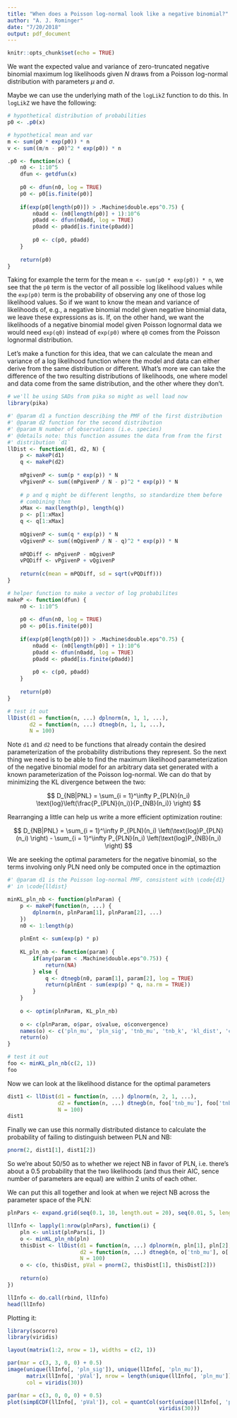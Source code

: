 ```yaml
---
title: "When does a Poisson log-normal look like a negative binomial?"
author: "A. J. Rominger"
date: "7/20/2018"
output: pdf_document
---
```


```r
knitr::opts_chunk$set(echo = TRUE)
```

We want the expected value and variance of zero-truncated negative binomial maximum log likelihoods given $N$ draws from a Poisson log-normal distribution with parameters $\mu$ and $\sigma$.

Maybe we can use the underlying math of the `logLikZ` function to do this.  In `logLikZ` we have the following:

```r
# hypothetical distribution of probabilities
p0 <- .p0(x)

# hypothetical mean and var
m <- sum(p0 * exp(p0)) * n
v <- sum((m/n - p0)^2 * exp(p0)) * n

.p0 <- function(x) {
    n0 <- 1:10^5
    dfun <- getdfun(x)
    
    p0 <- dfun(n0, log = TRUE)
    p0 <- p0[is.finite(p0)]
    
    if(exp(p0[length(p0)]) > .Machine$double.eps^0.75) {
        n0add <- (n0[length(p0)] + 1):10^6
        p0add <- dfun(n0add, log = TRUE)
        p0add <- p0add[is.finite(p0add)]
        
        p0 <- c(p0, p0add)
    }
    
    return(p0)
}
```

Taking for example the term for the mean `m <- sum(p0 * exp(p0)) * n`, we see that the `p0` term is the vector of all possible log likelihood values while the `exp(p0)` term is the probability of observing any one of those log likelihood values.  So if we want to know the mean and variance of likelihoods of, e.g., a negative binomial model given negative binomial data, we leave these expressions as is.  If, on the other hand, we want the likelihoods of a negative binomial model given Poisson lognormal data we would need `exp(q0)` instead of `exp(p0)` where `q0` comes from the Poisson lognormal distribution.

Let's make a function for this idea, that we can calculate the mean and variance of a log likelihood function where the model and data can either derive from the same distribution or different.  What's more we can take the difference of the two resulting distributions of likelihoods, one where model and data come from the same distribution, and the other where they don't.

```r
# we'll be using SADs from pika so might as well load now
library(pika)

#' @param d1 a function describing the PMF of the first distribution
#' @param d2 function for the second distribution
#' @param N number of observations (i.e. species)
#' @details note: this function assumes the data from from the first 
#' distribution `d1`
llDist <- function(d1, d2, N) {
    p <- makeP(d1)
    q <- makeP(d2)
    
    mPgivenP <- sum(p * exp(p)) * N
    vPgivenP <- sum((mPgivenP / N - p)^2 * exp(p)) * N
    
    # p and q might be different lengths, so standardize them before
    # combining them
    xMax <- max(length(p), length(q))
    p <- p[1:xMax]
    q <- q[1:xMax]
    
    mQgivenP <- sum(q * exp(p)) * N
    vQgivenP <- sum((mQgivenP / N - q)^2 * exp(p)) * N
    
    mPQDiff <- mPgivenP - mQgivenP
    vPQDiff <- vPgivenP + vQgivenP
    
    return(c(mean = mPQDiff, sd = sqrt(vPQDiff)))
}

# helper function to make a vector of log probabilites
makeP <- function(dfun) {
    n0 <- 1:10^5
    
    p0 <- dfun(n0, log = TRUE)
    p0 <- p0[is.finite(p0)]
    
    if(exp(p0[length(p0)]) > .Machine$double.eps^0.75) {
        n0add <- (n0[length(p0)] + 1):10^6
        p0add <- dfun(n0add, log = TRUE)
        p0add <- p0add[is.finite(p0add)]
        
        p0 <- c(p0, p0add)
    }
    
    return(p0)
}

# test it out
llDist(d1 = function(n, ...) dplnorm(n, 1, 1, ...), 
       d2 = function(n, ...) dtnegb(n, 1, 1, ...), 
       N = 100)
```

Note `d1` and `d2` need to be functions that already contain the desired parameterization of the probability distributions they represent.  So the next thing we need is to be able to find the maximum likelihood parameterization of the negative binomial model for an arbitrary data set generated with a known parameterization of the Poisson log-normal.  We can do that by minimizing the KL divergence between the two:

$$
D_{NB|PNL} = \sum_{i = 1}^\infty P_{PLN}(n_i) \text{log}\left(\frac{P_{PLN}(n_i)}{P_{NB}(n_i)} \right)
$$

Rearranging a little can help us write a more efficient optimization routine:

$$
D_{NB|PNL} = \sum_{i = 1}^\infty P_{PLN}(n_i) \left(\text{log}P_{PLN}(n_i) \right) -
\sum_{i = 1}^\infty P_{PLN}(n_i) \left(\text{log}P_{NB}(n_i) \right)
$$

We are seeking the optimal parameters for the negative binomial, so the terms involving only PLN need only be computed once in the optimaztion

```r
#' @param d1 is the Poisson log-normal PMF, consistent with \code{d1} 
#' in \code{lldist}

minKL_pln_nb <- function(plnParam) {
    p <- makeP(function(n, ...) {
        dplnorm(n, plnParam[1], plnParam[2], ...)
    })
    n0 <- 1:length(p)
    
    plnEnt <- sum(exp(p) * p)
    
    KL_pln_nb <- function(param) {
        if(any(param < .Machine$double.eps^0.75)) {
            return(NA)
        } else {
            q <- dtnegb(n0, param[1], param[2], log = TRUE)
            return(plnEnt - sum(exp(p) * q, na.rm = TRUE))
        }
    }
    
    o <- optim(plnParam, KL_pln_nb)
    
    o <- c(plnParam, o$par, o$value, o$convergence)
    names(o) <- c('pln_mu', 'pln_sig', 'tnb_mu', 'tnb_k', 'kl_dist', 'converg')
    return(o)
}

# test it out
foo <- minKL_pln_nb(c(2, 1))
foo
```

Now we can look at the likelihood distance for the optimal parameters

```r
dist1 <- llDist(d1 = function(n, ...) dplnorm(n, 2, 1, ...), 
                d2 = function(n, ...) dtnegb(n, foo['tnb_mu'], foo['tnb_k'], ...), 
                N = 100)
dist1
```

Finally we can use this normally distributed distance to calculate the probability of failing to distinguish between PLN and NB:

```r
pnorm(2, dist1[1], dist1[2])
```

So we're about 50/50 as to whether we reject NB in favor of PLN, i.e. there's about a 0.5 probability that the two likelihoods (and thus their AIC, sence number of parameters are equal) are within 2 units of each other.

We can put this all together and look at when we reject NB across the parameter space of the PLN:

```r
plnPars <- expand.grid(seq(0.1, 10, length.out = 20), seq(0.01, 5, length.out = 20))

llInfo <- lapply(1:nrow(plnPars), function(i) {
    pln <- unlist(plnPars[i, ])
    o <- minKL_pln_nb(pln)
    thisDist <- llDist(d1 = function(n, ...) dplnorm(n, pln[1], pln[2], ...), 
                       d2 = function(n, ...) dtnegb(n, o['tnb_mu'], o['tnb_k'], ...), 
                       N = 100)
    o <- c(o, thisDist, pVal = pnorm(2, thisDist[1], thisDist[2]))
    
    return(o)
})

llInfo <- do.call(rbind, llInfo)
head(llInfo)
```

Plotting it:

```r
library(socorro)
library(viridis)

layout(matrix(1:2, nrow = 1), widths = c(2, 1))

par(mar = c(3, 3, 0, 0) + 0.5)
image(unique(llInfo[, 'pln_sig']), unique(llInfo[, 'pln_mu']), 
      matrix(llInfo[, 'pVal'], nrow = length(unique(llInfo[, 'pln_mu']))), 
      col = viridis(30))

par(mar = c(3, 0, 0, 0) + 0.5)
plot(simpECDF(llInfo[, 'pVal']), col = quantCol(sort(unique(llInfo[, 'pVal'])), 
                                                viridis(30)))
```
